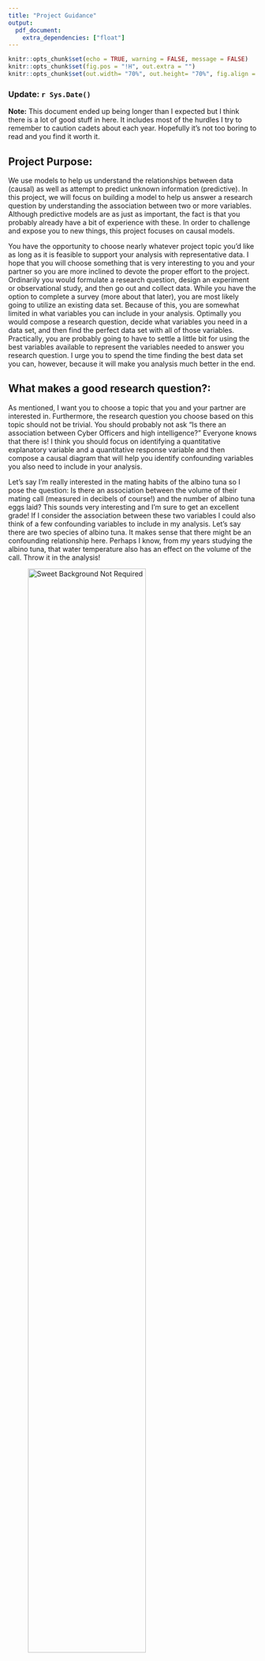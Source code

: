 ```yaml
---
title: "Project Guidance"
output: 
  pdf_document:
    extra_dependencies: ["float"]
---
```


```r
knitr::opts_chunk$set(echo = TRUE, warning = FALSE, message = FALSE)
knitr::opts_chunk$set(fig.pos = "!H", out.extra = "")
knitr::opts_chunk$set(out.width= "70%", out.height= "70%", fig.align = "center") 

```

### Update: `r Sys.Date()`

**Note:** This document ended up being longer than I expected but I think there is a lot of good stuff in here. It includes most of the hurdles I try to remember to caution cadets about each year. Hopefully it's not too boring to read and you find it worth it.

## Project Purpose:

We use models to help us understand the relationships between data (causal) as well as attempt to predict unknown information (predictive). In this project, we will focus on building a model to help us answer a research question by understanding the association between two or more variables. Although predictive models are as just as important, the fact is that you probably already have a bit of experience with these. In order to challenge and expose you to new things, this project focuses on causal models. 

You have the opportunity to choose nearly whatever project topic you'd like as long as it is feasible to support your analysis with representative data. I hope that you will choose something that is very interesting to you and your partner so you are more inclined to devote the proper effort to the project. Ordinarily you would formulate a research question, design an experiment or observational study, and then go out and collect data. While you have the option to complete a survey (more about that later), you are most likely going to utilize an existing data set. Because of this, you are somewhat limited in what variables you can include in your analysis. Optimally you would compose a research question, decide what variables you need in a data set, and then find the perfect data set with all of those variables. Practically, you are probably going to have to settle a little bit for using the best variables available to represent the variables needed to answer you research question. I urge you to spend the time finding the best data set you can, however, because it will make you analysis much better in the end.

## What makes a good research question?:
As mentioned, I want you to choose a topic that you and your partner are interested in. Furthermore, the research question you choose based on this topic should not be trivial. You should probably not ask "Is there an association between Cyber Officers and high intelligence?" Everyone knows that there is! I think you should focus on identifying a quantitative explanatory variable and a quantitative response variable and then compose a causal diagram that will help you identify confounding variables you also need to include in your analysis. 

Let's say I'm really interested in the mating habits of the albino tuna so I pose the question: Is there an association between the volume of their mating call (measured in decibels of course!) and the number of albino tuna eggs laid? This sounds very interesting and I'm sure to get an excellent grade! If I consider the association between these two variables I could also think of a few confounding variables to include in my analysis. Let's say there are two species of albino tuna. It makes sense that there might be an confounding relationship here. Perhaps I know, from my years studying the albino tuna, that water temperature also has an effect on the volume of the call. Throw it in the analysis!

![Sweet Background Not Required](Images/masterpiece.PNG){width=75%}

\newpage

## What makes a good data set?:
Now that I've decided on my research question and identified confounding variables, I need to find a data set. Fortunately, I'm a member of the ATCOA (Albino Tuna Club of America) so I know that there are several data sets out there with which I can conduct my analysis. You might not be so fortunate and your search can really go one of three ways:

1. You find what you need: fantastic!
2. You find something that will work: you might have to slightly change a variable or use a variable in the data set as a proxy for another variable. Let's say I'll have to use number of hatchlings instead of number of eggs laid. That will probably work... even if it's sub optimum.
3. You can't find anything that will work: you probably should look at finding a new question.

Be wary of and understand what the observational unit is in your data set. This is especially true when trying to "combine" data sets. If the observational unit for one data set is "state" and the other is "year", you may have trouble combining these data sets. Failure to understand the observation unit **will** cause you trouble when trying to conduct and explain your analysis.

You need to find a data set that has at least ten observations for each explanatory variable you have. If you have an categorical explanatory variable, you should have ten observations for each category in that variable.

**A brief note about categorical variables:**

You may recall that I've discussed how using a lot of categorical variables can cause your linear regression model to explode in length. Really this happens if you choose a categorical variable with a lot of categories. Choose the variables you need for your analysis... but do it knowing how it's going to affect your analysis. Perhaps there are small changes you can make to your choice of variable to reduce the number of categories: instead of state could you use region? You just went from 50 categories to maybe 5 or 6. 

Whenever you use some metric to reduce the number of categories, I encourage you to use some accepted metric for this. There is probably some list of the number of states that are included in each region. I find it much better to appeal to an external authority for these things. The same thing is true if you need to change a quantitative variable to a categorical, although you probably should not need to do that for this project.

## Why are you so down on surveys?:
I'm not "down" on surveys I just have a healthy aversion to cadets using them for this project based on past experience. This semester will be my fourth semester teaching an intro stats course and I have heard about, seen, and toiled on over 75 of these projects. Of the projects that included a survey, I've probably had one or two that was really well done and a lot of the fault was not with the cadets doing the project. There are two main issues you run into with survey projects:

1. Poor questions: If you aren't very careful in designing your questions, you may not actually be asking what you want to ask. Furthermore, if you don't constrain your survey answers, you're going to end up with messy answers that you have to spend time fixing. Switch to all multiple-choice questions you say? How are you going to collect the necessary quantitative data? Not impossible, just hard. Not to mention that the longer it takes your survey, the less likely people are to respond. This brings me to:
2. Representation: Who is going to answer you survey? You're probably going to send it out to your company, your friends, and maybe your team. Can you say this is a representative sample of your population? Of the people you send it to... how many are going to answer? 5? 10? Is that subset of your intended representative sample truly representative of the population or just representative of people who think like you? What happens when you don't get enough data points? Not impossible, just hard.

This is why I caution cadets about doing a survey for their project. You certainly overcome these hurdles but you have to be deliberate. The benefit of doing a survey is that you can explore some topics that are really relevant to you and your classmates.

## In-Progress Review (IPR) 1:
For this IPR, I'm interested in hearing about a few things:

1. Your research question: Hopefully that's pretty self-explanatory.
2. Background/Literature Review: I want you to find at least two **scholarly** articles concerning your topic. You will need to write a literature for your project paper but I just need bullet points for the IPR. Tell me what is already out there in the research about this topic (or closely related to it).
3. Your data set: Where did you get it from? How was it collected? Observational unit? Any "modifications" you're going to have to make to use it?
4. Data exploration: Show me some interesting things you found when exploring your data. You should be at the bi-variate analysis point here (maybe adding a color to show category). Plot your explanatory variables vs. the response and **analyze**. Pull out of a few interesting facts from the sample that may help inform further analysis. **No models at this point.**

You are going to use a Markdown Presentation for this briefing. Embrace a new thing! I don't need fancy but I do want professional. It's ok to have a little fun, but it should be clear you practiced.

Expect to give these to the class as a whole and your briefing should take between 5 to 7 minutes. If you'd like to pre-record, I'm ok with that just be ready to show the video in the class period set aside for IPR 1. This is a group event.

## In-Progress Review (IPR) 2:
This IPR should represent our last touch-point before you finalize your project. It should include a few things:

1. You research question: Just to remind your audience.
2. Your data set: Same idea, just a reminder.
3. Your linear model: You're project will include **one** linear model that contains all of the explanatory variables you have decided need to be in the model. The terms in your model are there because they are part of your research question, represent confounding variables, or are significant interaction terms. 
4. Your assessment of the validity conditions: This is important if you are going to make statistical inference from your sample data set.
5. Anything else you feel is important!

You aren't required to use Markdown for this presentation but feel free to if you'd like.

Expect to give these to the class as a whole and your briefing should take between 5 to 7 minutes. If you'd like to pre-record, I'm ok with that just be ready to show the video in the class period set aside for IPR 2. This is a group event.

## Project Presentation:
Your project presentation is one of two culminating events for your course project. You need to put together a professional presentation that demonstrates your mastery of your project material. While I leave the exact structure of the presentation up to you, you should take guidance from the content of IPRs 1 and 2 as to the minimum that should be included. 

You will have about 8 minutes for this presentation. Remember that background information is important but the main star of the project is the interpretation of your linear model. I want to know how/if your model helps you answer your research question. What went wrong? What went right?

You are free to use whatever presentation mechanism you'd like. While you can't pre-record this presentation, it needs to be apparent that you have rehearsed. This is a group event. One person in each group will turn this document in **.pptx** format on Microsoft Teams.

## Project Report:
The project report is the second of the two culminating events for your course project. It should include the same information that is in your presentation but you have a little more room for exposition here. Here are a couple points of guidance for your report:

1. It should be between 2 to 3 pages in length not including cover sheet, works cited, and the appendix.
2. As you limited in space, you will have to make wise decisions about the plots, figures, and tables (PFT) you include. These things should directly support a statement you are making in the paper if they are deemed worthy enough to take valuable space in the body of the report. If your PFT don't quite rise to that level of importance but you still want to reference them, include them in the appendix and reference them in the body. Your appendix is not the PFT dumpster.
3. I can't really think of a reason I should see any *R* code in your report.
4. In general you shouldn't be using bullet points. Your paper is about exposition not abbreviation. I realize it is ironic to say "no bullet points" in a bullet point.
5. I don't need you to include your whole data set in the report. Yes, I've seen it before.

I'm a big fan of students choosing how they will tell the story of their project's statistical journey. I don't like providing templates or structures because I want you to understand the process enough to effectively lay out your argument. However, I realize that this is likely the first class in statistics you have taken so I will give you an idea of how I would structure my report.

1. Background and Research Question: Introduce your project and provide the research question.
2. Literature Review: Describe scholarly work already done in this field. How did this research inform your analysis?
3. Data and Data Exploration: Introduce and summarize the data set you are using. Point out valuable insights gained from initial data exploration.
4. Methodology: The point of the project is to answer you research question. We have learned many statistical methods to answer research questions but you need to pick the best. Hint: The statistical method you should probably pick is multiple linear regression but why is this the correct one? What is it better than other methods?
5. Results: Present your model and interpret the terms. Discuss statistical inference of terms. Discuss validity conditions.
6. Discussion: Here is where you provide the "so what?" Discuss insights about your research question. Can you generalize your model? Why? Why not?
7. Conclusion and Future Work: Finalize the paper and discuss extensions of your research.

Please don't feel restricted by this. I've seen very successful projects that strayed from this format because the authors knew/cared enough to tell their project's story a little different and a little better.

You are required to use *R* Markdown for this report. You will turn your project in on Microsoft Teams in **.docx** format (remember you can knit to Word in *RStudio*). **This is an INDIVIDUAL event**.

## Closing Thoughts:
I sincerely hope this project doesn't turn into "one more project" for you. I know that is quite aspirational and I can understand that you are inundated with other priorities. I hope that you choose a topic that will make the experience a pleasant one for you. You really never know what you might find once you start looking. 